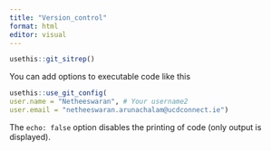 ```yaml
---
title: "Version_control"
format: html
editor: visual
---
```


```r
usethis::git_sitrep()
```

You can add options to executable code like this

```r
usethis::use_git_config(
user.name = "Netheeswaran", # Your username2
user.email = "netheeswaran.arunachalam@ucdconnect.ie")
```

The `echo: false` option disables the printing of code (only output is displayed).
